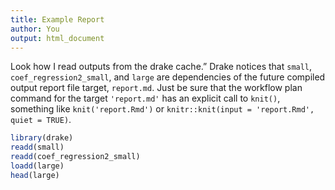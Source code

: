 ---
title: Example Report
author: You
output: html_document
---

Look how I read outputs from the drake cache."
Drake notices that `small`, `coef_regression2_small`,
and `large` are dependencies of the
future compiled output report file target, `report.md`.
Just be sure that the workflow plan command for the target `'report.md'`
has an explicit call to `knit()`, something like `knit('report.Rmd')` or
`knitr::knit(input = 'report.Rmd', quiet = TRUE)`.

```{r example_chunk}
library(drake)
readd(small)
readd(coef_regression2_small)
loadd(large)
head(large)
```
